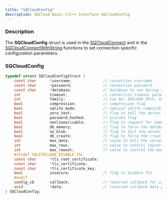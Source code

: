 ```yaml
---
title: "SQCloudConfig"
description: SQCloud Basic C/C++ Interface SQCloudConfig
---
```



### Description
The **SQCloudConfig** struct is used in the [SQCloudConnect](/docs/sdk/c/sqcloudconnect) and in the [SQCloudConnectWithString](/docs/sdk/c/sqcloudconnectwithstring) functions to set connection specific configuration parameters.


### SQCloudConfig
```c
typedef struct SQCloudConfigStruct {
    const char      *username;              // connection username
    const char      *password;              // connection password
    const char      *database;              // database to use during connection
    int             timeout;                // connection timeout parameter
    int             family;                 // can be: SQCLOUD_IPv4, SQCLOUD_IPv6 or SQCLOUD_IPANY
    bool            compression;            // compression flag
    bool            sqlite_mode;            // special sqlite compatibility mode
    bool            zero_text;              // flag to tell the server to zero-terminate strings
    bool            password_hashed;        // private flag
    bool            nonlinearizable;        // flag to request for immediate responses from the server node without waiting for linerizability guarantees
    bool            db_memory;              // flag to force the database to be in-memory
    bool            no_blob;                // flag to tell the server to not send BLOB columns
    bool            db_create;              // flag to force the creation of the database (if it does not exist)
    int             max_data;               // value to tell the server to not send columns with more than max_data bytes
    int             max_rows;               // value to control rowset chunks based on the number of rows
    int             max_rowset;             // value to control the maximum allowed size for a rowset
    #ifndef SQLITECLOUD_DISABLE_TSL
    const char      *tls_root_certificate;
    const char      *tls_certificate;
    const char      *tls_certificate_key;
    bool            insecure;               // flag to disable TLS
    #endif
    config_cb       callback;               // reserved callback for internal usage
    void            *data;                  // reserved callback data parameter
} SQCloudConfig;
```